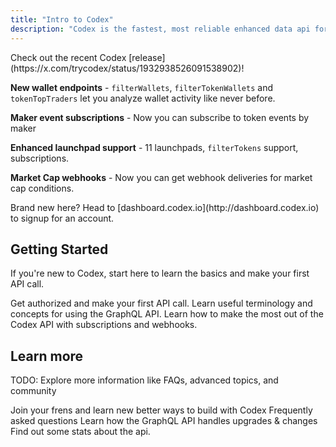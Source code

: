 ```yaml
---
title: "Intro to Codex"
description: "Codex is the fastest, most reliable enhanced data api for DeFi data across 100+ networks"
---
```


<Tip>
  Check out the recent Codex [release](https://x.com/trycodex/status/1932938526091538902)!

  **New wallet endpoints** - `filterWallets`, `filterTokenWallets` and `tokenTopTraders` let you analyze wallet activity like never before.

  **Maker event subscriptions** - Now you can subscribe to token events by maker

  **Enhanced launchpad support** - 11 launchpads, `filterTokens` support, subscriptions.

  **Market Cap webhooks** - Now you can get webhook deliveries for market cap conditions.
</Tip>

<Note>
  Brand new here? Head to [dashboard.codex.io](http://dashboard.codex.io) to signup for an account.
</Note>

## Getting Started

If you're new to Codex, start here to learn the basics and make your first API call.

<CardGroup cols={3}>
  <Card title="Get Started" icon="check" iconType="regular" href="/get-started">Get authorized and make your first API call.</Card>
  <Card title="Learn GraphQL" icon="brain" href="learn-graphql">
    Learn useful terminology and concepts for using the GraphQL API.
  </Card>
  <Card title="Build With Codex" icon="bolt" href="build">
    Learn how to make the most out of the Codex API with subscriptions and webhooks.
  </Card>
</CardGroup>

## Learn more

TODO: Explore more information like FAQs, advanced topics, and community

<CardGroup cols={4}>
  <Card title="Community" icon="users" href="community">
    Join your frens and learn new better ways to build with Codex
  </Card>
  <Card title="FAQ" icon="question" href="faq">
    Frequently asked questions
  </Card>
  <Card title="Changes" icon="screwdriver-wrench" href="changes">Learn how the GraphQL API handles upgrades & changes</Card>
  <Card title="Stats" icon="chart-area" href="stats">Find out some stats about the api.</Card>
</CardGroup>
